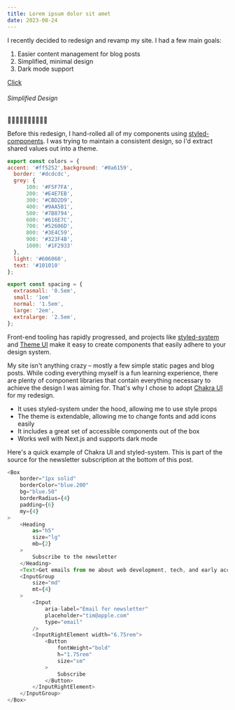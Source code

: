 ```yaml
---
title: Lorem ipsum dolor sit amet
date: 2023-08-24
---
```


I recently decided to redesign and revamp my site. I had a few main goals:

1. Easier content management for blog posts
1. Simplified, minimal design
1. Dark mode support

[Click](/)

###### Simplified Design

🤩🤩🤩🤩🤩🤩🤩🤩🤩🤩

<FullWidthImage
    src="/demo.jpg"
    alt=""
/>

<CustomSizeImage
    src="/x.svg"
    alt=""
    width={24}
    height={24}
/>

Before this redesign, I hand-rolled all of my components using [styled-components](https://styled-components.com/). I was trying to maintain a consistent design,
so I'd extract shared values out into a theme.

```js
export const colors = {
accent: '#ff5252',background: '#0a6159',
  border: '#dcdcdc',
  grey: {
      100: '#F5F7FA',
      200: '#E4E7EB',
      300: '#CBD2D9',
      400: '#9AA5B1',
      500: '#7B8794',
      600: '#616E7C',
      700: '#52606D',
      800: '#3E4C59',
      900: '#323F4B',
      1000: '#1F2933'
  },
  light: '#606060',
  text: '#101010'
};

export const spacing = {
  extrasmall: '0.5em',
  small: '1em'
  normal: '1.5em',
  large: '2em',
  extralarge: '2.5em',
};
```

Front-end tooling has rapidly progressed, and projects like [styled-system](https://styled-system.com/) and [Theme UI](https://theme-ui.com/) make it easy
to create components that easily adhere to your design system.

My site isn't anything crazy – mostly a few simple static pages and blog posts. While coding everything myself is a
fun learning experience, there are plenty of component libraries that contain everything necessary to achieve the
design I was aiming for. That's why I chose to adopt [Chakra UI](https://chakra-ui.com/) for my redesign.

-   It uses styled-system under the hood, allowing me to use style props
-   The theme is extendable, allowing me to change fonts and add icons easily
-   It includes a great set of accessible components out of the box
-   Works well with Next.js and supports dark mode

Here's a quick example of Chakra UI and styled-system. This is part of the source for
the newsletter subscription at the bottom of this post.

```js title="components/Subscribe.js"
<Box
    border="1px solid"
    borderColor="blue.200"
    bg="blue.50"
    borderRadius={4}
    padding={6}
    my={4}
>
    <Heading
        as="h5"
        size="lg"
        mb={2}
    >
        Subscribe to the newsletter
    </Heading>
    <Text>Get emails from me about web development, tech, and early access to new articles.</Text>
    <InputGroup
        size="md"
        mt={4}
    >
        <Input
            aria-label="Email for newsletter"
            placeholder="tim@apple.com"
            type="email"
        />
        <InputRightElement width="6.75rem">
            <Button
                fontWeight="bold"
                h="1.75rem"
                size="sm"
            >
                Subscribe
            </Button>
        </InputRightElement>
    </InputGroup>
</Box>
```
